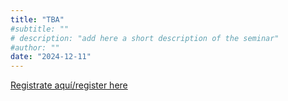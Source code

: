 ```yaml
---
title: "TBA"
#subtitle: "" 
# description: "add here a short description of the seminar" 
#author: ""
date: "2024-12-11"
---
```


[Registrate aquí/register
here](https://aarhusuniversity.zoom.us/meeting/register/u5Eocu2trToqH9VyURGPZjO9cwUulNZyE35l)
